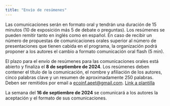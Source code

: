 ```yaml
---
title: "Envío de resúmenes"
---
```


Las comunicaciones serán en formato oral y tendrán una duración de 15 minutos (10 de exposición más 5 de debate o preguntas). Los resúmenes se pueden remitir tanto en inglés como en español. En caso de recibir un número de propuestas de comunicaciones orales superior al número de presentaciones que tienen cabida en el programa, la organización podrá proponer a los autores el cambio a formato comunicación oral flash (5 min). 

El plazo para el envío de resúmenes para las comunicaciones orales está abierto y finaliza el **8 de septiembre de 2024**. Los resúmenes deben contener el título de la comunicación, el nombre y afiliación de los autores, cinco palabras clave y un resumen de aproximadamente 250 palabras. Deben ser remitidos por email a [ecoinf.aeet\@gmail.com](mailto:ecoinf.aeet@gmail.com).
[Link a plantilla](https://docs.google.com/document/d/187lXvTeAcALWlzTw2m0T3loH3dIH2e4EhzrqmRw4Jho/edit?usp=sharing)

La semana del **16 de septiembre de 2024** se comunicará a los autores la aceptación y el formato de sus comunicaciones.



